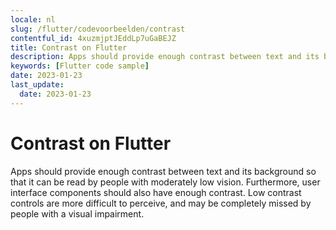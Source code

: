 ```yaml
---
locale: nl
slug: /flutter/codevoorbeelden/contrast
contentful_id: 4xuzmjptJEddLp7uGaBEJZ
title: Contrast on Flutter
description: Apps should provide enough contrast between text and its background so that it can be read by people with moderately low vision.
keywords: [Flutter code sample]
date: 2023-01-23
last_update:
  date: 2023-01-23
---
```


# Contrast on Flutter

Apps should provide enough contrast between text and its background so that it can be read by people with moderately low vision. Furthermore, user interface components should also have enough contrast. Low contrast controls are more difficult to perceive, and may be completely missed by people with a visual impairment.

<CodeSample id="screen-contrast" locale="nl" platform="flutter"/>

